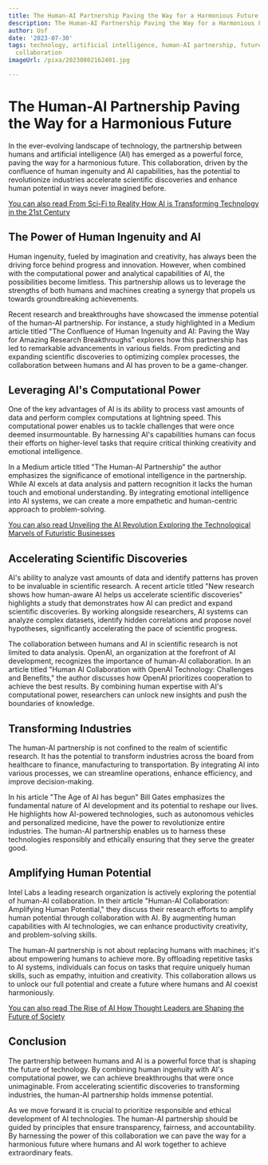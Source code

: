 ```yaml
---
title: The Human-AI Partnership Paving the Way for a Harmonious Future
description: The Human-AI Partnership Paving the Way for a Harmonious Future
author: Usf
date: '2023-07-30'
tags: technology, artificial intelligence, human-AI partnership, future, harmonious,
  collaboration
imageUrl: /pixa/20230802162401.jpg

---
```

# The Human-AI  Partnership Paving the Way for a Harmonious  Future

In  the ever-evolving  landscape of  technology, the partnership between humans and artificial intelligence (AI) has emerged as  a powerful force, paving the way for  a harmonious future. This collaboration, driven by the confluence of human ingenuity and AI capabilities, has the potential to revolutionize industries accelerate scientific discoveries and enhance human potential in ways never imagined before.

[You can also read From Sci-Fi to  Reality How AI is Transforming Technology in the 21st Century](From%20Sci-Fi%20to%20Reality%20How%20AI%20is%20Transforming%20Technology%20in%20the%2021st%20Century)


## The Power of Human Ingenuity and AI

Human ingenuity, fueled by imagination and  creativity, has always been the driving force behind progress and innovation. However, when combined with the computational power and analytical capabilities of  AI,  the possibilities become limitless. This partnership allows us to leverage the strengths of both humans and machines creating a synergy that propels us towards groundbreaking  achievements.

Recent  research and breakthroughs have showcased  the immense potential of the human-AI partnership. For  instance, a study highlighted in a Medium article titled "The Confluence of Human Ingenuity and AI: Paving the Way for Amazing Research Breakthroughs" explores how this partnership has led to remarkable advancements in various fields. From predicting and expanding scientific discoveries  to optimizing complex processes, the collaboration between humans and AI has proven to be a game-changer.

## Leveraging AI's Computational  Power

One of the key  advantages of AI is its ability to  process vast amounts  of data and perform complex  computations at lightning speed. This computational power  enables us to tackle challenges that were once deemed insurmountable. By harnessing  AI's capabilities humans can focus their  efforts on higher-level tasks that require critical thinking creativity and  emotional  intelligence.

In  a Medium article titled "The Human-AI Partnership" the author emphasizes the significance of emotional intelligence in the partnership. While AI excels at data analysis and pattern recognition it lacks  the human  touch and emotional understanding. By integrating emotional intelligence into AI systems, we  can create a more empathetic and  human-centric approach to problem-solving.

[You can also  read Unveiling the AI Revolution Exploring the Technological Marvels of Futuristic Businesses](Unveiling%20the%20AI%20Revolution%20Exploring%20the%20Technological%20Marvels%20of%20Futuristic%20Businesses)


## Accelerating Scientific Discoveries

AI's ability to analyze vast amounts of data and identify patterns has proven to be invaluable in scientific research. A recent article titled "New research shows how human-aware  AI helps us accelerate scientific  discoveries" highlights a study that demonstrates how AI can predict and  expand scientific discoveries. By working alongside researchers, AI systems can analyze complex datasets, identify  hidden correlations and  propose novel hypotheses,  significantly accelerating the pace of scientific progress.

The  collaboration between humans and AI in scientific  research is not  limited to data analysis. OpenAI, an organization at the forefront of AI development, recognizes the importance of human-AI collaboration. In an article titled "Human AI Collaboration with OpenAI Technology: Challenges and Benefits," the author discusses how  OpenAI prioritizes  cooperation to achieve the best results. By  combining human  expertise with AI's computational power, researchers  can unlock new insights and push the  boundaries of knowledge.

## Transforming Industries

The human-AI partnership is  not  confined to the realm of scientific research. It has the potential  to transform industries across the  board from  healthcare to finance, manufacturing to transportation. By integrating AI into various processes, we can streamline operations, enhance efficiency,  and improve decision-making.

In his article "The Age of AI has begun" Bill  Gates emphasizes the fundamental nature of AI development and its potential to reshape  our lives. He highlights  how AI-powered technologies, such as autonomous vehicles and  personalized medicine, have the power to revolutionize entire industries. The human-AI partnership enables us to harness these technologies responsibly and ethically ensuring that they serve  the greater good.

## Amplifying Human Potential

Intel Labs a leading research organization is actively exploring the potential of human-AI collaboration. In their article "Human-AI Collaboration:  Amplifying Human Potential," they discuss  their research efforts to amplify human  potential through collaboration with AI. By augmenting human capabilities with AI technologies, we can enhance productivity creativity, and problem-solving skills.

The human-AI partnership is not about replacing humans with machines; it's about empowering humans to achieve more. By offloading repetitive  tasks to  AI systems, individuals can focus on tasks that require uniquely human skills, such as empathy, intuition and creativity. This collaboration allows us  to unlock our full potential and create a future where humans  and AI coexist harmoniously.

[You can  also read The Rise of AI How Thought  Leaders  are Shaping the  Future of Society](The%20Rise%20of%20AI%20How%20Thought%20Leaders%20are%20Shaping%20the%20Future%20of%20Society)


##  Conclusion

The partnership between humans  and AI is a powerful force that is shaping the future of technology. By combining human ingenuity with AI's computational power, we can  achieve  breakthroughs that were  once unimaginable.  From accelerating scientific discoveries to transforming industries, the human-AI  partnership holds immense potential.

As we  move  forward  it is crucial to prioritize responsible and  ethical development of AI technologies. The human-AI partnership should be guided by principles that ensure transparency, fairness, and accountability. By harnessing the power of this collaboration we can pave the way for a harmonious future  where humans and AI work together to achieve extraordinary feats.
